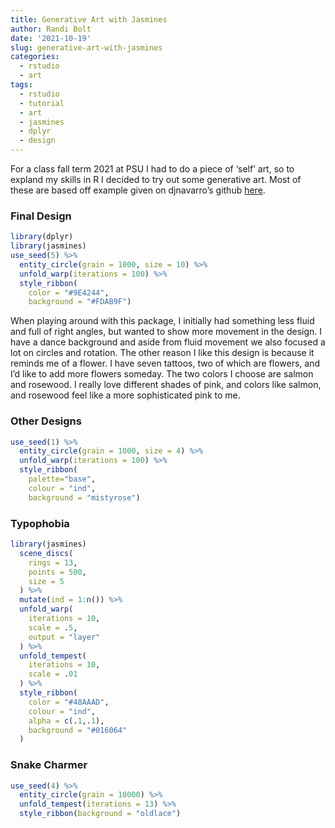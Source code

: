 ```yaml
---
title: Generative Art with Jasmines
author: Randi Bolt
date: '2021-10-19'
slug: generative-art-with-jasmines
categories:
  - rstudio
  - art
tags:
  - rstudio
  - tutorial
  - art
  - jasmines
  - dplyr
  - design
---
```


For a class fall term 2021 at PSU I had to do a piece of 'self' art, so to expland my skills in R I decided to try out some generative art. Most of these are based off example given on djnavarro's github [here](https://github.com/djnavarro/jasmines). 

### Final Design 

```r
library(dplyr) 
library(jasmines)
use_seed(5) %>%
  entity_circle(grain = 1000, size = 10) %>%
  unfold_warp(iterations = 100) %>%
  style_ribbon(
    color = "#9E4244",
    background = "#FDAB9F")
```

When playing around with this package, I initially had something less fluid and full of right angles, but wanted to show more movement in the design. I have a dance background and aside from fluid movement we also focused a lot on circles and rotation. The other reason I like this design is because it reminds me of a flower. I have seven tattoos, two of which are flowers, and I’d like to add more flowers someday. The two colors I choose are salmon and rosewood. I really love different shades of pink, and colors like salmon, and rosewood feel like a more sophisticated pink to me. 

### Other Designs
```r
use_seed(1) %>%
  entity_circle(grain = 1000, size = 4) %>%
  unfold_warp(iterations = 100) %>%
  style_ribbon(
    palette="base",
    colour = "ind",
    background = "mistyrose")
```

### Typophobia

```r
library(jasmines)
  scene_discs(
    rings = 13, 
    points = 500, 
    size = 5
  ) %>%
  mutate(ind = 1:n()) %>%
  unfold_warp(
    iterations = 10,
    scale = .5, 
    output = "layer" 
  ) %>%
  unfold_tempest(
    iterations = 10,
    scale = .01
  ) %>%
  style_ribbon(
    color = "#48AAAD",
    colour = "ind",
    alpha = c(.1,.1),
    background = "#016064" 
  ) 
```

### Snake Charmer

```r
use_seed(4) %>%
  entity_circle(grain = 10000) %>%
  unfold_tempest(iterations = 13) %>%
  style_ribbon(background = "oldlace")
```


